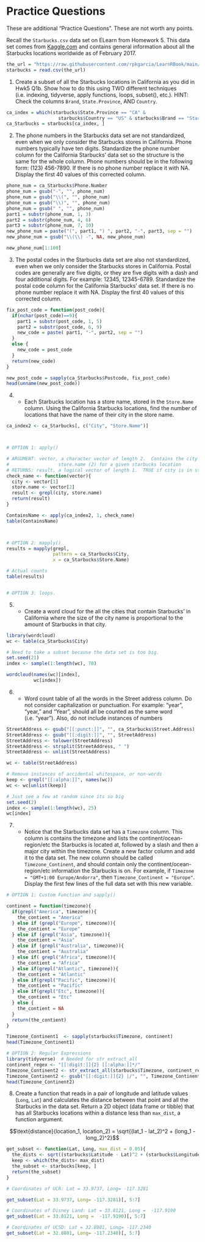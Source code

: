# Practice Questions 

These are additional "Practice Questions". These are not worth any points. 


Recall the `Starbucks.csv` data set on ELearn from Homework 5. This data set comes from [Kaggle.com](https://www.kaggle.com/starbucks/store-locations) and contains general information about all the Starbucks locations worldwide as of February 2017.

```r
the_url = "https://raw.githubusercontent.com/rpkgarcia/LearnRBook/main/data_sets/Starbucks.csv"
starbucks = read.csv(the_url)

```



1) Create a subset of all the Starbucks locations in California as you did in Hwk5 Q1b. Show how to do this using TWO different techniques (i.e. indexing, tidyverse, apply functions, loops, subset(), etc.). HINT: Check the columns `Brand`, `State.Province`, AND `Country`.  
```r
ca_index = which(starbucks$State.Province == "CA" & 
                   starbucks$Country == "US" & starbucks$Brand == "Starbucks")
ca_Starbucks = starbucks[ca_index, ]
```


2) The phone numbers in the Starbucks data set are not standardized, even when we only consider the Starbucks stores in California.  Phone numbers typically have ten digits.  Standardize the phone number column for the California Starbucks' data set so the structure is the same for the whole column.  Phone numbers should be in the following form: (123) 456-7890. If there is no phone number replace it with NA. Display the first 40 values of this corrected column. 
```r
phone_num = ca_Starbucks$Phone.Number
phone_num = gsub("-", "", phone_num)
phone_num = gsub("\\(", "", phone_num)
phone_num = gsub("\\)", "", phone_num)
phone_num = gsub(" ", "", phone_num)
part1 = substr(phone_num, 1, 3)
part2 = substr(phone_num, 4, 6)
part3 = substr(phone_num, 7, 10)
new_phone_num = paste("(", part1, ") ", part2, "-", part3, sep = "")
new_phone_num = gsub("\\(\\) -", NA, new_phone_num)

new_phone_num[1:100]
```


3) The postal codes in the Starbucks data set are also not standardized, even when we only consider the Starbucks stores in California.  Postal codes are generally are five digits, or they are five digits with a dash and four additional digits.  For example: 12345, 12345-6789.  Standardize the postal code column for the California Starbucks' data set. If there is no phone number replace it with NA. Display the first 40 values of this corrected column. 

```r
fix_post_code = function(post_code){
  if(nchar(post_code)==9){
    part1 = substr(post_code, 1, 5)
    part2 = substr(post_code, 6, 9)
    new_code = paste( part1, "-", part2, sep = "")
  }
  else {
    new_code = post_code
  }
  return(new_code)
}

new_post_code = sapply(ca_Starbucks$Postcode, fix_post_code)
head(unname(new_post_code))
```


4) * Each Starbucks location has a store name, stored in the `Store.Name` column.  Using the California Starbucks locations, find the number of locations that have the name of their city in the store name.

```r
ca_index2 <- ca_Starbucks[, c("City", "Store.Name")]



# OPTION 1: apply()

# ARGUMENT: vector, a character vector of length 2.  Contains the city (1) and 
#                  store.name (2) for a given starbucks location
# RETURNS: result, a logical vector of length 1.  TRUE if city is in store location name. 
check_name <- function(vector){
  city <- vector[1]
  store.name <- vector[2]
  result <- grepl(city, store.name)
  return(result)
}

ContainsName <- apply(ca_index2, 1, check_name)
table(ContainsName)



# OPTION 2: mapply()
results = mapply(grepl, 
                 pattern = ca_Starbucks$City,
                 x = ca_Starbucks$Store.Name)

# Actual counts 
table(results)


# OPTION 3: loops. 
```


5) * Create a word cloud for the all the cities that contain Starbucks' in California where the size of the city name is proportional to the amount of Starbucks in that city. 

```r
library(wordcloud)
wc <- table(ca_Starbucks$City)

# Need to take a subset because the data set is too big. 
set.seed(21)
index <- sample(1:length(wc), 70)

wordcloud(names(wc)[index], 
          wc[index])
```


6) * Word count table of all the words in the Street address column. Do not consider capitalization or punctuation. For example: "year", "year," and "Year", should all be counted as the same word (i.e. "year"). Also, do not include instances of numbers  

```r
StreetAddress <- gsub("[[:punct:]]", "", ca_Starbucks$Street.Address)
StreetAddress <- gsub("[[:digit:]]", "", StreetAddress)
StreetAddress <- tolower(StreetAddress)
StreetAddress <- strsplit(StreetAddress, " ")
StreetAddress <- unlist(StreetAddress)

wc <- table(StreetAddress)

# Remove instances of accidental whitespace, or non-words
keep <- grepl("[[:alpha:]]", names(wc))
wc <- wc[unlist(keep)]

# Just see a few at random since its so big
set.seed(2)
index <- sample(1:length(wc), 25)
wc[index]
```


7) * Notice that the Starbucks data set has a `Timezone` column.  This column is contains the timezone and lists the continent/ocean-region/etc the Starbucks is located at, followed by a slash and then a major city within the timezone. Create a new factor column and add it to the data set. The new column should be called `Timezone_Continent`, and should contain only the continent/ocean-region/etc information the Starbucks is on. For example, if `Timezone = "GMT+1:00 Europe/Andorra"`, then `Timezone_Continent = "Europe"`. Display the first few lines of the full data set with this new variable. 

```r
# OPTION 1: Custom Function and sapply()

continent = function(timezone){
  if(grepl("America", timezone)){
    the_contient = "America"
  } else if (grepl("Europe", timezone)){
    the_contient = "Europe"
  } else if (grepl("Asia", timezone)){
    the_contient = "Asia"
  } else if (grepl("Australia", timezone)){
    the_contient = "Australia"
  } else if( grepl("Africa", timezone)){
    the_contient = "Africa"
  } else if(grepl("Atlantic", timezone)){
    the_contient = "Atlantic"
  } else if(grepl("Pacific", timezone)){
    the_contient = "Pacific"
  } else if(grepl("Etc", timezone)){
    the_contient = "Etc"
  } else {
    the_contient = NA
  }
  return(the_contient)
}

Timezone_Continent1  <- sapply(starbucks$Timezone, continent)
head(Timezone_Continent1)

# OPTION 2: Regular Expressions
library(tidyverse)  # Needed for str_extract_all 
continent_regex <- "[[:digit:]]{2} [[:alpha:]]*/"
Timezone_Continent2 <- str_extract_all(starbucks$Timezone, continent_regex)
Timezone_Continent2 <- gsub("[[:digit:]]{2} |/", "", Timezone_Continent2)
head(Timezone_Continent2)
```


8) Create a function that reads in a pair of longitude and latitude values (`Long`, `Lat`) and calculates the distance between that point and all the Starbucks in the data set. Return a 2D object (data frame or tibble) that has all Starbucks locations within a distance less than `max_dist`, a function argument. 

$$\text{distance}(location_1, location_2) = \sqrt{(lat_1 - lat_2)^2 + (long_1 - long_2)^2}$$

```r
get_subset <- function(Lat, Long, max_dist = 0.05){
  the_dists <- sqrt((starbucks$Latitude - Lat)^2 + (starbucks$Longitude - Long)^2) 
  keep <- which(the_dists< max_dist)
  the_subset <- starbucks[keep, ]
  return(the_subset)
}

# Coordinates of UCR: Lat = 33.9737, Long= -117.3281

get_subset(Lat = 33.9737, Long= -117.3281)[, 5:7]

# Coordinates of Disney Land: Lat = 33.8121, Long =  -117.9190
get_subset(Lat = 33.8121, Long =  -117.9190)[, 5:7]

# Coordinates of UCSD: Lat = 32.8801, Long= -117.2340
get_subset(Lat = 32.8801, Long= -117.2340)[, 5:7]

```

